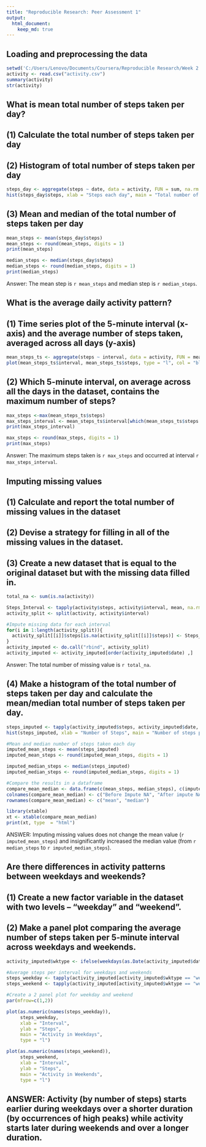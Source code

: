 ```yaml
---
title: "Reproducible Research: Peer Assessment 1"
output: 
  html_document:
    keep_md: true
---
```


## Loading and preprocessing the data
```r
setwd('C:/Users/Lenovo/Documents/Coursera/Reproducible Research/Week 2')
activity <- read.csv("activity.csv")
summary(activity)
str(activity)
```

## What is mean total number of steps taken per day?
## (1) Calculate the total number of steps taken per day
## (2) Histogram of total number of steps taken per day
```r
steps_day <- aggregate(steps ~ date, data = activity, FUN = sum, na.rm = TRUE)
hist(steps_day$steps, xlab = "Steps each day", main = "Total number of steps taken each day", col = "blue")
```

## (3) Mean and median of the total number of steps taken per day
```r
mean_steps <- mean(steps_day$steps)
mean_steps <- round(mean_steps, digits = 1)
print(mean_steps)

median_steps <- median(steps_day$steps)
median_steps <- round(median_steps, digits = 1)
print(median_steps)
```
Answer: The mean step is `r mean_steps` and median step is `r median_steps`.

## What is the average daily activity pattern?
## (1) Time series plot of the 5-minute interval (x-axis) and the average number of steps taken, averaged across all days (y-axis)
```r
mean_steps_ts <- aggregate(steps ~ interval, data = activity, FUN = mean, na.rm = TRUE)
plot(mean_steps_ts$interval, mean_steps_ts$steps, type = "l", col = "blue", xlab = "Intervals", ylab = "Total steps per interval", main = "Number of steps per interval (averaged) (Exclude NA)")
```

## (2) Which 5-minute interval, on average across all the days in the dataset, contains the maximum number of steps?
```r
max_steps <-max(mean_steps_ts$steps)
max_steps_interval <- mean_steps_ts$interval[which(mean_steps_ts$steps == max_steps)]
print(max_steps_interval)

max_steps <- round(max_steps, digits = 1)
print(max_steps)
```
Answer: The maximum steps taken is `r max_steps` and occurred at interval `r max_steps_interval`.

## Imputing missing values
## (1) Calculate and report the total number of missing values in the dataset 
## (2) Devise a strategy for filling in all of the missing values in the dataset.
## (3) Create a new dataset that is equal to the original dataset but with the missing data filled in.
```r
total_na <- sum(is.na(activity))

Steps_Interval <- tapply(activity$steps, activity$interval, mean, na.rm = TRUE)
activity_split <- split(activity, activity$interval)

#Impute missing data for each interval
for(i in 1:length(activity_split)){
  activity_split[[i]]$steps[is.na(activity_split[[i]]$steps)] <- Steps_Interval[i]
}
activity_imputed <- do.call("rbind", activity_split)
activity_imputed <- activity_imputed[order(activity_imputed$date) ,]
```
Answer: The total number of missing value is `r total_na`.

## (4) Make a histogram of the total number of steps taken per day and calculate the mean/median total number of steps taken per day.
```r
steps_imputed <- tapply(activity_imputed$steps, activity_imputed$date, sum)
hist(steps_imputed, xlab = "Number of Steps", main = "Number of steps per Day (After Imputed)", col = "blue")

#Mean and median number of steps taken each day
imputed_mean_steps <- mean(steps_imputed)
imputed_mean_steps <- round(imputed_mean_steps, digits = 1)

imputed_median_steps <- median(steps_imputed)
imputed_median_steps <- round(imputed_median_steps, digits = 1)

#Compare the results in a dataframe
compare_mean_median <- data.frame(c(mean_steps, median_steps), c(imputed_mean_steps, imputed_median_steps))
colnames(compare_mean_median) <- c("Before Impute NA", "After impute NA")
rownames(compare_mean_median) <- c("mean", "median")

library(xtable)
xt <- xtable(compare_mean_median)
print(xt, type  = "html")
```
ANSWER: Imputing missing values does not change the mean value (`r imputed_mean_steps`) and insignificantly increased the median value (from `r median_steps` to `r imputed_median_steps`).

## Are there differences in activity patterns between weekdays and weekends?
## (1) Create a new factor variable in the dataset with two levels – “weekday” and “weekend”.
## (2) Make a panel plot comparing the average number of steps taken per 5-minute interval across weekdays and weekends.
```r
activity_imputed$wktype <- ifelse(weekdays(as.Date(activity_imputed$date)) == "Saturday" | weekdays(as.Date(activity_imputed$date)) == "Sunday", "weekend", "weekday")

#Average steps per interval for weekdays and weekends
steps_weekday <- tapply(activity_imputed[activity_imputed$wktype == "weekday" ,]$steps, activity_imputed[activity_imputed$wktype == "weekday" ,]$interval, mean, na.rm = TRUE)
steps_weekend <- tapply(activity_imputed[activity_imputed$wktype == "weekend" ,]$steps, activity_imputed[activity_imputed$wktype == "weekend" ,]$interval, mean, na.rm = TRUE)

#Create a 2 panel plot for weekday and weekend
par(mfrow=c(1,2))

plot(as.numeric(names(steps_weekday)), 
     steps_weekday, 
     xlab = "Interval", 
     ylab = "Steps", 
     main = "Activity in Weekdays", 
     type = "l")

plot(as.numeric(names(steps_weekend)), 
     steps_weekend, 
     xlab = "Interval", 
     ylab = "Steps", 
     main = "Activity in Weekends", 
     type = "l")
```

## ANSWER: Activity (by number of steps) starts earlier during weekdays over a shorter duration (by occurrences of high peaks) while activity starts later during weekends and over a longer duration.
